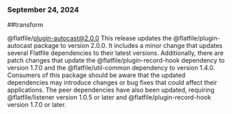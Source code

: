 ### September 24, 2024
##transform

@flatfile/plugin-autocast@2.0.0
This release updates the @flatfile/plugin-autocast package to version 2.0.0. It includes a minor change that updates several Flatfile dependencies to their latest versions. Additionally, there are patch changes that update the @flatfile/plugin-record-hook dependency to version 1.7.0 and the @flatfile/util-common dependency to version 1.4.0. Consumers of this package should be aware that the updated dependencies may introduce changes or bug fixes that could affect their applications. The peer dependencies have also been updated, requiring @flatfile/listener version 1.0.5 or later and @flatfile/plugin-record-hook version 1.7.0 or later.